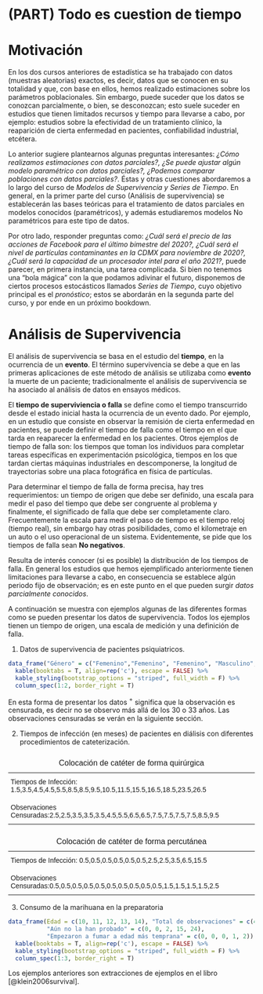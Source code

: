 # (PART) Todo es cuestion de tiempo {-}

# Motivación {-}

En los dos cursos anteriores de estadística se ha trabajado con datos (muestras aleatorias) exactos, es decir, datos que se conocen en su totalidad y que, con base en ellos, hemos realizado estimaciones sobre los parámetros poblacionales. Sin embargo, puede suceder que los datos se conozcan parcialmente, o bien, se desconozcan; esto suele suceder en estudios que tienen limitados recursos y tiempo para llevarse a cabo, por ejemplo: estudios sobre la efectividad de un tratamiento clínico, la reaparición de cierta enfermedad en pacientes, confiabilidad industrial, etcétera.

Lo anterior sugiere plantearnos algunas preguntas interesantes: *¿Cómo realizamos estimaciones con datos parciales?, ¿Se puede ajustar algún modelo paramétrico con datos parciales?, ¿Podemos comparar poblaciones con datos parciales?*. Éstas y otras cuestiones abordaremos a lo largo del curso de *Modelos de Supervivencia y Series de Tiempo*. En general, en la primer parte del curso (Análisis de supervivencia) se establecerán las bases teóricas para el tratamiento de datos parciales en modelos conocidos (paramétricos), y además estudiaremos modelos No paramétricos para este tipo de datos.

Por otro lado, responder preguntas como: *¿Cuál será el precio de las acciones de Facebook para el último bimestre del 2020?, ¿Cuál será el nivel de partículas contaminantes en la CDMX para noviembre de 2020?, ¿Cuál será la capacidad de un procesador intel para el año 2021?*, puede parecer, en primera instancia, una tarea complicada. Si bien no tenemos una "bola mágica" con la que podamos adivinar el futuro, disponemos de ciertos procesos estocásticos llamados *Series de Tiempo*, cuyo objetivo principal es el *pronóstico*; estos se abordarán en la segunda parte del curso, y por ende en un próximo bookdown.

# Análisis de Supervivencia {-}

El análisis de supervivencia se basa en el estudio del __tiempo__, en la ocurrencia de un __evento__. El término supervivencia se debe a que en las primeras aplicaciones de este método de análisis se utilizaba como __evento__ la muerte de un paciente; tradicionalmente el análisis de supervivencia se ha asociado al análisis de datos en ensayos médicos.

El __tiempo de superviviencia o falla__ se define como el tiempo transcurrido desde el estado inicial hasta la ocurrencia de un evento dado. Por ejemplo, en un estudio que consiste en observar la remisión de cierta enfermedad en pacientes, se puede definir el tiempo de falla como el tiempo en el que tarda en reaparecer la enfermedad en los pacientes. Otros ejemplos de tiempo de falla son: los tiempos que toman los individuos para completar tareas específicas en experimentación psicológica, tiempos en los que tardan ciertas máquinas industriales en descomponerse, la longitud de trayectorias sobre una placa fotográfica en física de partículas.

Para determinar el tiempo de falla de forma precisa, hay tres requerimientos: un tiempo de origen que debe ser definido, una escala para medir el paso del tiempo que debe ser congruente al problema y finalmente, el significado de falla que debe ser completamente claro. Frecuentemente la escala para medir el paso de tiempo es el tiempo reloj (tiempo real), sin embargo hay otras posibilidades, como el kilometraje en un auto o el uso operacional de un sistema. Evidentemente, se pide que los tiempos de falla sean __No negativos__.

Resulta de interés conocer (si es posible) la distribución de los tiempos de falla. En general los estudios que hemos ejemplificado anteriormente tienen limitaciones para llevarse a cabo, en consecuencia se establece algún periodo fijo de observación; es en este punto en el que pueden surgir *datos  parcialmente conocidos*.

A continuación se muestra con ejemplos algunas de las diferentes formas como se pueden presentar los datos de supervivencia. Todos los ejemplos tienen un tiempo de origen, una escala de medición y una definición de falla.

1. Datos de supervivencia de pacientes psiquiatricos.

```r
data_frame("Género" = c("Femenino","Femenino", "Femenino", "Masculino", "Femenino", "Masculino", "Masculino"), "Edad de admisión" = c(51, 58, 55, 21, 25, 19, 24), "Tiempo de seguimiento" = c("1", "1", "2", "$30^+$", 32, 28, "$33^+$")) %>% 
  kable(booktabs = T, align=rep('c'), escape = FALSE) %>% 
  kable_styling(bootstrap_options = "striped", full_width = F) %>% 
  column_spec(1:2, border_right = T)
```

En esta forma de presentar los datos $^+$ significa que la observación es censurada, es decir no se observo más allá de los 30 o 33 años. Las observaciones censuradas se verán en la siguiente sección.

2. Tiempos de infección (en meses) de pacientes en diálisis con diferentes procedimientos de cateterización.

<style type="text/css">
.tg  {border-collapse:collapse;border-spacing:0;}
.tg td{border-style:solid;border-width:0px;font-family:Arial, sans-serif;font-size:14px;overflow:hidden;
  padding:10px 5px;word-break:normal;}
.tg th{border-style:solid;border-width:0px;font-family:Arial, sans-serif;font-size:16px;font-weight:normal;
  overflow:hidden;padding:10px 5px;word-break:normal;}
.tg .tg-c3ow{border-color:inherit;text-align:center;vertical-align:top}
.tg .tg-0pky{border-color:inherit;text-align:left;vertical-align:top}
</style>
<table class="tg">
<thead>
  <tr>
    <th class="tg-c3ow" colspan="4">Colocación de catéter de forma quirúrgica</th>
  </tr>
</thead>
<tbody>
  <tr>
    <td class="tg-0pky" colspan="4">Tiempos de Infección: 1.5,3.5,4.5,4.5,5.5,8.5,8.5,9.5,10.5,11.5,15.5,16.5,18.5,23.5,26.5</td>
  </tr>
  <tr>
    <td class="tg-0pky" colspan="4">Observaciones Censuradas:2.5,2.5,3.5,3.5,3.5,4.5,5.5,6.5,6.5,7.5,7.5,7.5,7.5,8.5,9.5</td>
  </tr>
</tbody>
</table>

<table class="tg">
<thead>
  <tr>
    <th class="tg-c3ow" colspan="4">Colocación de catéter de forma percutánea</th>
  </tr>
</thead>
<tbody>
  <tr>
    <td class="tg-0pky" colspan="4">Tiempos de Infección: 0.5,0.5,0.5,0.5,0.5,0.5,2.5,2.5,3.5,6.5,15.5</td>
  </tr>
  <tr>
    <td class="tg-0pky" colspan="4">Observaciones Censuradas:0.5,0.5,0.5,0.5,0.5,0.5,0.5,0.5,0.5,0.5,1.5,1.5,1.5,1.5,2.5</td>
  </tr>
</tbody>
</table>


3. Consumo de la marihuana en la preparatoria

```r
data_frame(Edad = c(10, 11, 12, 13, 14), "Total de observaciones" = c(4, 12, 19, 24, 20), 
           "Aún no la han probado" = c(0, 0, 2, 15, 24), 
           "Empezaron a fumar a edad más temprana" = c(0, 0, 0, 1, 2)) %>%
  kable(booktabs = T, align=rep('c'), escape = FALSE) %>% 
  kable_styling(bootstrap_options = "striped", full_width = F) %>% 
  column_spec(1:3, border_right = T)
```

Los ejemplos anteriores son extracciones de ejemplos en el libro [@klein2006survival].
